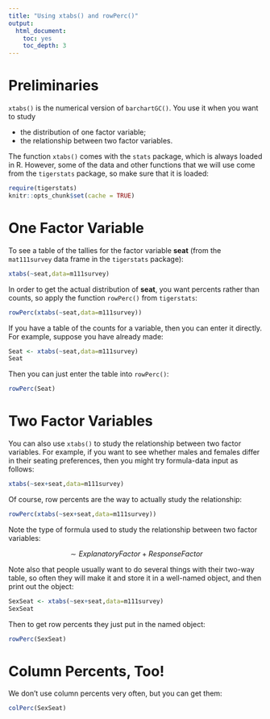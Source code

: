 ```yaml
---
title: "Using xtabs() and rowPerc()"
output:
  html_document:
    toc: yes
    toc_depth: 3
---
```


# Preliminaries

`xtabs()` is the numerical version of `barchartGC()`.  You use it when you want to study

* the distribution of one factor variable;
* the relationship between two factor variables.

The function `xtabs()` comes with the `stats` package, which is always loaded in R.  However, some of the data and other functions that we will use come from the `tigerstats` package, so make sure that it is loaded:

```r
require(tigerstats)
knitr::opts_chunk$set(cache = TRUE)
```

# One Factor Variable

To see a table of the tallies for the factor variable **seat** (from the `mat111survey` data frame in the `tigerstats` package):

```r
xtabs(~seat,data=m111survey)
```

In order to get the actual distribution of **seat**, you want percents rather than counts, so apply the function `rowPerc()` from `tigerstats`:

```r
rowPerc(xtabs(~seat,data=m111survey))
```

If you have a table of the counts for a variable, then you can enter it directly.  For example, suppose you have already made:

```r
Seat <- xtabs(~seat,data=m111survey)
Seat
```

Then you can just enter the table into `rowPerc()`:
```r
rowPerc(Seat)
```


# Two Factor Variables

You can also use `xtabs()` to study the relationship between two factor variables.  For example, if you want to see whether males and females differ in their seating preferences, then you might try formula-data input as follows:

```r
xtabs(~sex+seat,data=m111survey)
```

Of course, row percents are the way to actually study the relationship:

```r
rowPerc(xtabs(~sex+seat,data=m111survey))
```

Note the type of formula used to study the relationship between two factor variables:

$$\sim ExplanatoryFactor + ResponseFactor$$

Note also that people usually want to do several things with their two-way table, so often they will make it and store it in a well-named object, and then print out the object:

```r
SexSeat <- xtabs(~sex+seat,data=m111survey)
SexSeat
```

Then to get row percents they just put in the named object:

```r
rowPerc(SexSeat)
```


# Column Percents, Too!

We don't use column percents very often, but you can get them:

```r
colPerc(SexSeat)
```

